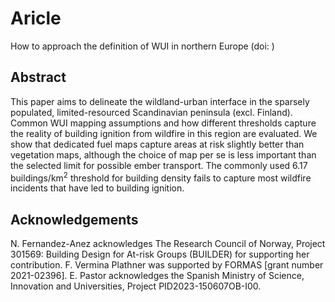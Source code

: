 # Aricle

How to approach the definition of WUI in northern Europe (doi: )

## Abstract {.unnumbered}

This paper aims to delineate the wildland-urban interface in the sparsely populated, limited-resourced Scandinavian peninsula (excl. Finland). Common WUI mapping assumptions and how different thresholds capture the reality of building ignition from wildfire in this region are evaluated. We show that dedicated fuel maps capture areas at risk slightly better than vegetation maps, although the choice of map per se is less important than the selected limit for possible ember transport. The commonly used 6.17 buildings/km^2^ threshold for building density fails to capture most wildfire incidents that have led to building ignition.

## Acknowledgements {.unnumbered}

N. Fernandez-Anez acknowledges The Research Council of Norway, Project 301569: Building Design for At-risk Groups (BUILDER) for supporting her contribution. F. Vermina Plathner was supported by FORMAS \[grant number 2021-02396\]. E. Pastor acknowledges the Spanish Ministry of Science, Innovation and Universities, Project PID2023-150607OB-I00.
